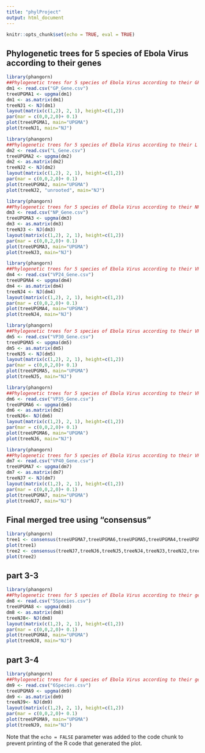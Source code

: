 ```yaml
---
title: "phylProject"
output: html_document
---
```


```r
knitr::opts_chunk$set(echo = TRUE, eval = TRUE)
```

## Phylogenetic trees for 5 species of Ebola Virus according to their genes

```r
library(phangorn)
##Phylogenetic trees for 5 species of Ebola Virus according to their GP gene
dm1 <- read.csv("GP_Gene.csv") 
treeUPGMA1 <- upgma(dm1)
dm1 <- as.matrix(dm1)
treeNJ1 <- NJ(dm1)
layout(matrix(c(1,2), 2, 1), height=c(1,2))
par(mar = c(0,0,2,0)+ 0.1)
plot(treeUPGMA1, main="UPGMA")
plot(treeNJ1, main="NJ")
```

```r
library(phangorn)
##Phylogenetic trees for 5 species of Ebola Virus according to their L gene
dm2 <- read.csv("L_Gene.csv")
treeUPGMA2 <- upgma(dm2)
dm2 <- as.matrix(dm2)
treeNJ2 <- NJ(dm2)
layout(matrix(c(1,2), 2, 1), height=c(1,2))
par(mar = c(0,0,2,0)+ 0.1)
plot(treeUPGMA2, main="UPGMA")
plot(treeNJ2, "unrooted", main="NJ")
```


```r
library(phangorn)
##Phylogenetic trees for 5 species of Ebola Virus according to their NP gene
dm3 <- read.csv("NP_Gene.csv")
treeUPGMA3 <- upgma(dm3)
dm3 <- as.matrix(dm3)
treeNJ3 <- NJ(dm3)
layout(matrix(c(1,2), 2, 1), height=c(1,2))
par(mar = c(0,0,2,0)+ 0.1)
plot(treeUPGMA3, main="UPGMA")
plot(treeNJ3, main="NJ")
```

```r
library(phangorn)
##Phylogenetic trees for 5 species of Ebola Virus according to their VP24 gene
dm4 <- read.csv("VP24_Gene.csv")
treeUPGMA4 <- upgma(dm4)
dm4 <- as.matrix(dm4)
treeNJ4 <- NJ(dm4)
layout(matrix(c(1,2), 2, 1), height=c(1,2))
par(mar = c(0,0,2,0)+ 0.1)
plot(treeUPGMA4, main="UPGMA")
plot(treeNJ4, main="NJ")
```

```r
library(phangorn)
##Phylogenetic trees for 5 species of Ebola Virus according to their VP30 gene
dm5 <- read.csv("VP30_Gene.csv")
treeUPGMA5 <- upgma(dm5)
dm5 <- as.matrix(dm5)
treeNJ5 <- NJ(dm5)
layout(matrix(c(1,2), 2, 1), height=c(1,2))
par(mar = c(0,0,2,0)+ 0.1)
plot(treeUPGMA5, main="UPGMA")
plot(treeNJ5, main="NJ")
```

```r
library(phangorn)
##Phylogenetic trees for 5 species of Ebola Virus according to their VP35 gene
dm6 <- read.csv("VP35_Gene.csv")
treeUPGMA6 <- upgma(dm6)
dm6 <- as.matrix(dm2)
treeNJ6<- NJ(dm6)
layout(matrix(c(1,2), 2, 1), height=c(1,2))
par(mar = c(0,0,2,0)+ 0.1)
plot(treeUPGMA6, main="UPGMA")
plot(treeNJ6, main="NJ")
```

```r
library(phangorn)
##Phylogenetic trees for 5 species of Ebola Virus according to their VP40 gene
dm7 <- read.csv("VP40_Gene.csv")
treeUPGMA7 <- upgma(dm7)
dm7 <- as.matrix(dm7)
treeNJ7 <- NJ(dm7)
layout(matrix(c(1,2), 2, 1), height=c(1,2))
par(mar = c(0,0,2,0)+ 0.1)
plot(treeUPGMA7, main="UPGMA")
plot(treeNJ7, main="NJ")
```

## Final merged tree using "consensus"


```r
library(phangorn)
tree1 <- consensus(treeUPGMA7,treeUPGMA6,treeUPGMA5,treeUPGMA4,treeUPGMA3,treeUPGMA2,treeUPGMA1, p = 0.4, check.labels = TRUE)
plot(tree1)
tree2 <- consensus(treeNJ7,treeNJ6,treeNJ5,treeNJ4,treeNJ3,treeNJ2,treeNJ1, p = 0.5, check.labels = TRUE)
plot(tree2)
```

## part 3-3

```r
library(phangorn)
##Phylogenetic trees for 5 species of Ebola Virus according to their genome edit distances
dm8 <- read.csv("5Species.csv")
treeUPGMA8 <- upgma(dm8)
dm8 <- as.matrix(dm8)
treeNJ8<- NJ(dm8)
layout(matrix(c(1,2), 2, 1), height=c(1,2))
par(mar = c(0,0,2,0)+ 0.1)
plot(treeUPGMA8, main="UPGMA")
plot(treeNJ8, main="NJ")
```

## part 3-4

```r
library(phangorn)
##Phylogenetic trees for 6 species of Ebola Virus according to their genome edit distances
dm9 <- read.csv("6Species.csv")
treeUPGMA9 <- upgma(dm9)
dm9 <- as.matrix(dm9)
treeNJ9<- NJ(dm9)
layout(matrix(c(1,2), 2, 1), height=c(1,2))
par(mar = c(0,0,2,0)+ 0.1)
plot(treeUPGMA9, main="UPGMA")
plot(treeNJ9, main="NJ")
```

Note that the `echo = FALSE` parameter was added to the code chunk to prevent printing of the R code that generated the plot.
